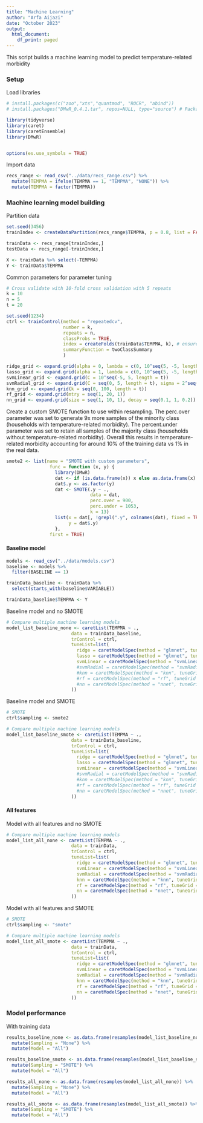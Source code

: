 ```yaml
---
title: "Machine Learning"
author: "Arfa Aijazi"
date: "October 2023"
output:
  html_document:
    df_print: paged
---
```


This script builds a machine learning model to predict temperature-related morbidity

### Setup
Load libraries
```r

# install.packages(c("zoo","xts","quantmod", "ROCR", "abind"))
# install.packages("DMwR_0.4.1.tar", repos=NULL, type="source") # Package DMwR removed from the CRAN repository, so was downloaded from the Archives (https://cran.r-project.org/src/contrib/Archive/DMwR/). This package contains the SMOTE function integrated into caret's cross validation. 

library(tidyverse)
library(caret)
library(caretEnsemble)
library(DMwR)


options(es.use_symbols = TRUE)
```

Import data
```r
recs_range <- read_csv("../data/recs_range.csv") %>%
  mutate(TEMPMA = ifelse(TEMPMA == 1, "TEMPMA", "NONE")) %>%
  mutate(TEMPMA = factor(TEMPMA))
```

### Machine learning model building
Partition data
```r
set.seed(3456)
trainIndex <- createDataPartition(recs_range$TEMPMA, p = 0.8, list = FALSE, times = 1)

trainData <- recs_range[trainIndex,]
testData <- recs_range[-trainIndex,]

X <- trainData %>% select(-TEMPMA)
Y <- trainData$TEMPMA
```

Common parameters for parameter tuning
```r
# Cross validate with 10-fold cross validation with 5 repeats
k = 10
n = 5
t = 20

set.seed(1234) 
ctrl <- trainControl(method = "repeatedcv",
                     number = k,
                     repeats = n, 
                     classProbs = TRUE,
                     index = createFolds(trainData$TEMPMA, k), # ensures all models have the same folds
                     summaryFunction = twoClassSummary
                     )

ridge_grid <- expand.grid(alpha = 0, lambda = c(0, 10^seq(5, -5, length = t)))
lasso_grid <- expand.grid(alpha = 1, lambda = c(0, 10^seq(5, -5, length = t)))
svmLinear_grid <- expand.grid(C = 10^seq(-5, 5, length = t))
svmRadial_grid <- expand.grid(C = seq(0, 5, length = t), sigma = 2^seq(-3, 5, length = t))
knn_grid <- expand.grid(k = seq(0, 100, length = t))
rf_grid <- expand.grid(mtry = seq(1, 20, 1))
nn_grid <- expand.grid(size = seq(1, 10, 1), decay = seq(0.1, 1, 0.2))
```

Create a custom SMOTE function to use within resampling. The perc.over parameter was set to generate 9x more samples of the minority class (households with temperature-related morbidity). The percent.under parameter was set to retain all samples of the majority class (households without temperature-related morbidity). Overall this results in temperature-related morbidity accounting for around 10% of the training data vs 1% in the real data. 
```r
smote2 <- list(name = "SMOTE with custom parameters",
                func = function (x, y) {
                  library(DMwR)
                  dat <- if (is.data.frame(x)) x else as.data.frame(x)
                  dat$.y <- as.factor(y)
                  dat <- SMOTE(.y ~ ., 
                               data = dat, 
                               perc.over = 900,
                               perc.under = 1053,
                               k = 13)
                  list(x = dat[, !grepl(".y", colnames(dat), fixed = TRUE)], 
                       y = dat$.y)
                  },
                first = TRUE)
```

#### Baseline model
```r
models <- read_csv("../data/models.csv")
baseline <- models %>%
  filter(BASELINE == 1)

trainData_baseline <- trainData %>%
  select(starts_with(baseline$VARIABLE))

trainData_baseline$TEMPMA <- Y
```

Baseline model and no SMOTE
```r
# Compare multiple machine learning models
model_list_baseline_none <- caretList(TEMPMA ~ ., 
                        data = trainData_baseline, 
                        trControl = ctrl,
                        tuneList=list(
                          ridge = caretModelSpec(method = "glmnet", tuneGrid = ridge_grid),
                          lasso = caretModelSpec(method = "glmnet", tuneGrid = lasso_grid),
                          svmLinear = caretModelSpec(method = "svmLinear", tuneGrid = svmLinear_grid)#,
                          #svmRadial = caretModelSpec(method = "svmRadial", tuneGrid = svmRadial_grid),
                          #knn = caretModelSpec(method = "knn", tuneGrid = knn_grid),
                          #rf = caretModelSpec(method = "rf", tuneGrid = rf_grid),
                          #nn = caretModelSpec(method = "nnet", tuneGrid = nn_grid)
                        ))
```

Baseline model and SMOTE
```r
# SMOTE
ctrl$sampling <- smote2

# Compare multiple machine learning models
model_list_baseline_smote <- caretList(TEMPMA ~ ., 
                        data = trainData_baseline, 
                        trControl = ctrl,
                        tuneList=list(
                          ridge = caretModelSpec(method = "glmnet", tuneGrid = ridge_grid),
                          lasso = caretModelSpec(method = "glmnet", tuneGrid = lasso_grid),
                          svmLinear = caretModelSpec(method = "svmLinear", tuneGrid = svmLinear_grid),
                          #svmRadial = caretModelSpec(method = "svmRadial", tuneGrid = svmRadial_grid),
                          #knn = caretModelSpec(method = "knn", tuneGrid = knn_grid),
                          #rf = caretModelSpec(method = "rf", tuneGrid = rf_grid),
                          #nn = caretModelSpec(method = "nnet", tuneGrid = nn_grid)
                        ))
```

#### All features
Model with all features and no SMOTE
```r
# Compare multiple machine learning models
model_list_all_none <- caretList(TEMPMA ~ ., 
                        data = trainData, 
                        trControl = ctrl,
                        tuneList=list(
                          ridge = caretModelSpec(method = "glmnet", tuneGrid = ridge_grid),
                          svmLinear = caretModelSpec(method = "svmLinear", tuneGrid = svmLinear_grid),
                          svmRadial = caretModelSpec(method = "svmRadial", tuneGrid = svmRadial_grid),
                          knn = caretModelSpec(method = "knn", tuneGrid = knn_grid),
                          rf = caretModelSpec(method = "rf", tuneGrid = rf_grid),
                          nn = caretModelSpec(method = "nnet", tuneGrid = nn_grid)
                        ))
```

Model with all features and SMOTE
```r
# SMOTE
ctrl$sampling <- "smote"

# Compare multiple machine learning models
model_list_all_smote <- caretList(TEMPMA ~ ., 
                        data = trainData, 
                        trControl = ctrl,
                        tuneList=list(
                          ridge = caretModelSpec(method = "glmnet", tuneGrid = ridge_grid),
                          svmLinear = caretModelSpec(method = "svmLinear", tuneGrid = svmLinear_grid),
                          svmRadial = caretModelSpec(method = "svmRadial", tuneGrid = svmRadial_grid),
                          knn = caretModelSpec(method = "knn", tuneGrid = knn_grid),
                          rf = caretModelSpec(method = "rf", tuneGrid = rf_grid),
                          nn = caretModelSpec(method = "nnet", tuneGrid = nn_grid)
                        ))
```

### Model performance
With training data
```r
results_baseline_none <- as.data.frame(resamples(model_list_baseline_none)) %>%
  mutate(Sampling = "None") %>%
  mutate(Model = "All")

results_baseline_smote <- as.data.frame(resamples(model_list_baseline_smote)) %>%
  mutate(Sampling = "SMOTE") %>%
  mutate(Model = "All")

results_all_none <- as.data.frame(resamples(model_list_all_none)) %>%
  mutate(Sampling = "None") %>%
  mutate(Model = "All")

results_all_smote <- as.data.frame(resamples(model_list_all_smote)) %>%
  mutate(Sampling = "SMOTE") %>%
  mutate(Model = "All")
```




